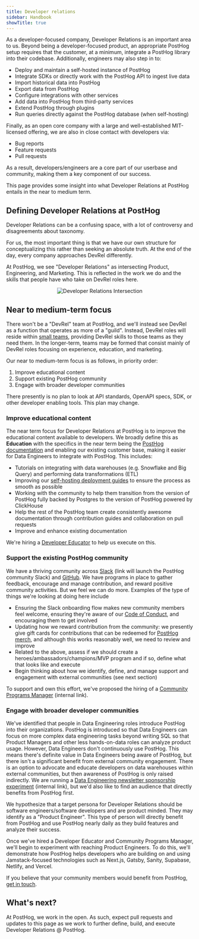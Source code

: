 ```yaml
---
title: Developer relations
sidebar: Handbook
showTitle: true
---
```


As a developer-focused company, Developer Relations is an important area to us. Beyond being a developer-focused product, an appropriate PostHog setup requires that the customer, at a minimum, integrate a PostHog library into their codebase. Additionally, engineers may also step in to:

- Deploy and maintain a self-hosted instance of PostHog
- Integrate SDKs or directly work with the PostHog API to ingest live data
- Import historical data into PostHog
- Export data from PostHog
- Configure integrations with other services
- Add data into PostHog from third-party services
- Extend PostHog through plugins
- Run queries directly against the PostHog database (when self-hosting)

Finally, as an open core company with a large and well-established MIT-licensed offering, we are also in close contact with developers via:

- Bug reports
- Feature requests
- Pull requests

As a result, developers/engineers are a core part of our userbase and community, making them a key component of our success. 

This page provides some insight into what Developer Relations at PostHog entails in the near to medium term.

## Defining Developer Relations at PostHog

Developer Relations can be a confusing space, with a lot of controversy and disagreements about taxonomy.

For us, the most important thing is that we have our own structure for conceptualizing this rather than seeking an absolute truth. At the end of the day, every company approaches DevRel differently.

At PostHog, we see "Developer Relations" as intersecting Product, Engineering, and Marketing. This is reflected in the work we do and the skills that people have who take on DevRel roles here.


<center>
  <img src={DevRelIntersectionImage} alt="Developer Relations Intersection" />
</center>

## Near to medium-term focus

There won't be a "DevRel" team at PostHog, and we'll instead see DevRel as a function that operates as more of a "guild". Instead, DevRel roles will reside within [small teams](/handbook/people/team-structure/why-small-teams), providing DevRel skills to those teams as they need them. In the longer-term, teams may be formed that consist mainly of DevRel roles focusing on experience, education, and marketing.

Our near to medium-term focus is as follows, in priority order:

1. Improve educational content
2. Support existing PostHog community
3. Engage with broader developer communities

There presently is no plan to look at API standards, OpenAPI specs, SDK, or other developer enabling tools. This plan may change.

### Improve educational content 

The near term focus for Developer Relations at PostHog is to improve the educational content available to developers. We broadly define this as **Education** with the specifics in the near term being the [PostHog documentation](/docs) and enabling our existing customer base, making it easier for Data Engineers to integrate with PostHog. This includes:

- Tutorials on integrating with data warehouses (e.g. Snowflake and Big Query) and performing data transformations (ETL)
- Improving our [self-hosting deployment guides](https://posthog.com/docs/self-host#deploy) to ensure the process as smooth as possible
- Working with the community to help them transition from the version of PostHog fully backed by Postgres to the version of PostHog powered by ClickHouse
- Help the rest of the PostHog team create consistently awesome documentation through contribution guides and collaboration on pull requests
- Improve and enhance existing documentation

We're hiring a [Developer Educator](https://apply.workable.com/posthog/j/F928106DB5/) to help us execute on this.

### Support the existing PostHog community

We have a thriving community across [Slack](https://posthog.com/slack) (link will launch the PostHog community Slack) and [GitHub](https://github.com/posthog). We have programs in place to gather feedback, encourage and manage contribution, and reward positive community activities. But we feel we can do more. Examples of the type of things we're looking at doing here include

- Ensuring the Slack onboarding flow makes new community members feel welcome, ensuring they're aware of our [Code of Conduct](https://posthog.com/docs/contribute/code-of-conduct), and encouraging them to get involved
- Updating how we reward contribution from the community: we presently give gift cards for contributions that can be redeemed for [PostHog merch](https://merch.posthog.com), and although this works reasonably well, we need to review and improve
- Related to the above, assess if we should create a heroes/ambassadors/champions/MVP program and if so, define what that looks like and execute
- Begin thinking about how we identify, define, and manage support and engagement with external communities (see next section)

To support and own this effort, we've proposed the hiring of a [Community Programs Manager](https://github.com/PostHog/company-internal/issues/440) (internal link).

### Engage with broader developer communities

We've identified that people in Data Engineering roles introduce PostHog into their organizations. PostHog is introduced so that Data Engineers can focus on more complex data engineering tasks beyond writing SQL so that Product Managers and other less hands-on-data roles can analyze product usage. However, Data Engineers don't continuously use PostHog. This means there's definite value in Data Engineers being aware of PostHog, but there isn't a significant benefit from external community engagement. There is an option to advocate and educate developers on data warehouses within external communities, but then awareness of PostHog is only raised indirectly. We are running a [Data Engineering newsletter sponsorship experiment](https://github.com/PostHog/company-internal/issues/399) (internal link), but we'd also like to find an audience that directly benefits from PostHog first.

We hypothesize that a target persona for Developer Relations should be software engineers/software developers and are product minded. They may identify as a "Product Engineer". This type of person will directly benefit from PostHog and use PostHog nearly daily as they build features and analyze their success.

Once we've hired a Developer Educator and Community Programs Manager, we'll begin to experiment with reaching Product Engineers. To do this, we'll demonstrate how PostHog helps developers who are building on and using Jamstack-focused technologies such as Next.js, Gatsby, Sanity, Supabase, Netlify, and Vercel.

If you believe that your community members would benefit from PostHog, [get in touch](mailto:hey@posthog.com).

## What's next?

At PostHog, we work in the open. As such, expect pull requests and updates to this page as we work to further define, build, and execute Developer Relations @ PostHog.